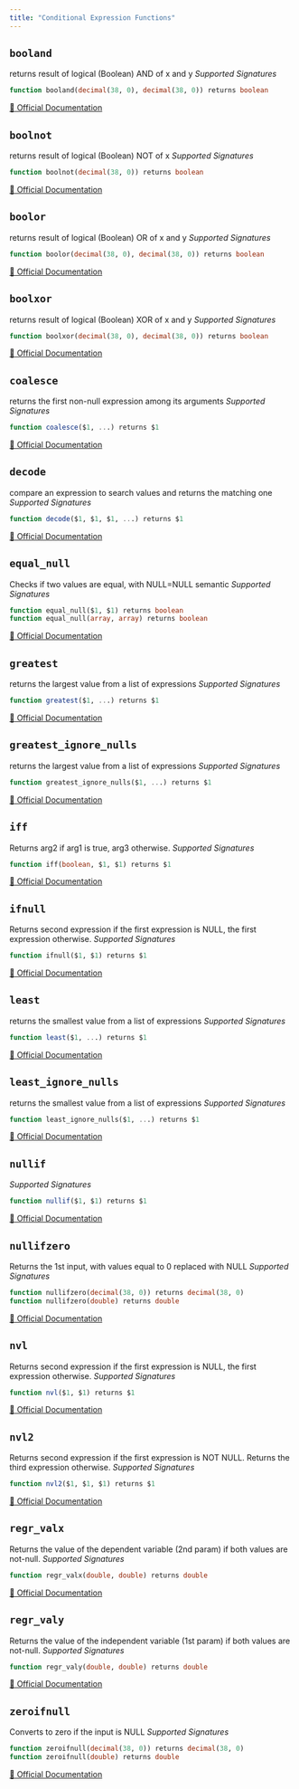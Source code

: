 ```yaml
---
title: "Conditional Expression Functions"
---
```



## `booland`

returns result of logical (Boolean) AND of x and y
*Supported Signatures*
```sql
function booland(decimal(38, 0), decimal(38, 0)) returns boolean
```
[🔗 Official Documentation](https://docs.snowflake.com/en/sql-reference/functions/booland)

## `boolnot`

returns result of logical (Boolean) NOT of x
*Supported Signatures*
```sql
function boolnot(decimal(38, 0)) returns boolean
```
[🔗 Official Documentation](https://docs.snowflake.com/en/sql-reference/functions/boolnot)

## `boolor`

returns result of logical (Boolean) OR of x and y
*Supported Signatures*
```sql
function boolor(decimal(38, 0), decimal(38, 0)) returns boolean
```
[🔗 Official Documentation](https://docs.snowflake.com/en/sql-reference/functions/boolor)

## `boolxor`

returns result of logical (Boolean) XOR of x and y
*Supported Signatures*
```sql
function boolxor(decimal(38, 0), decimal(38, 0)) returns boolean
```
[🔗 Official Documentation](https://docs.snowflake.com/en/sql-reference/functions/boolxor)

## `coalesce`

returns the first non-null expression among its arguments
*Supported Signatures*
```sql
function coalesce($1, ...) returns $1
```
[🔗 Official Documentation](https://docs.snowflake.com/en/sql-reference/functions/coalesce)

## `decode`

compare an expression to search values and returns the matching one
*Supported Signatures*
```sql
function decode($1, $1, $1, ...) returns $1
```
[🔗 Official Documentation](https://docs.snowflake.com/en/sql-reference/functions/decode)

## `equal_null`

Checks if two values are equal, with NULL=NULL semantic
*Supported Signatures*
```sql
function equal_null($1, $1) returns boolean
function equal_null(array, array) returns boolean
```
[🔗 Official Documentation](https://docs.snowflake.com/en/sql-reference/functions/equal_null)

## `greatest`

returns the largest value from a list of expressions
*Supported Signatures*
```sql
function greatest($1, ...) returns $1
```
[🔗 Official Documentation](https://docs.snowflake.com/en/sql-reference/functions/greatest)

## `greatest_ignore_nulls`

returns the largest value from a list of expressions
*Supported Signatures*
```sql
function greatest_ignore_nulls($1, ...) returns $1
```
[🔗 Official Documentation](https://docs.snowflake.com/en/sql-reference/functions/greatest_ignore_nulls)

## `iff`

Returns arg2 if arg1 is true, arg3 otherwise.
*Supported Signatures*
```sql
function iff(boolean, $1, $1) returns $1
```
[🔗 Official Documentation](https://docs.snowflake.com/en/sql-reference/functions/iff)

## `ifnull`

Returns second expression if the first expression is NULL, the first expression otherwise.
*Supported Signatures*
```sql
function ifnull($1, $1) returns $1
```
[🔗 Official Documentation](https://docs.snowflake.com/en/sql-reference/functions/ifnull)

## `least`

returns the smallest value from a list of expressions
*Supported Signatures*
```sql
function least($1, ...) returns $1
```
[🔗 Official Documentation](https://docs.snowflake.com/en/sql-reference/functions/least)

## `least_ignore_nulls`

returns the smallest value from a list of expressions
*Supported Signatures*
```sql
function least_ignore_nulls($1, ...) returns $1
```
[🔗 Official Documentation](https://docs.snowflake.com/en/sql-reference/functions/least_ignore_nulls)

## `nullif`

*Supported Signatures*
```sql
function nullif($1, $1) returns $1
```
[🔗 Official Documentation](https://docs.snowflake.com/en/sql-reference/functions/nullif)

## `nullifzero`

Returns the 1st input, with values equal to 0 replaced with NULL
*Supported Signatures*
```sql
function nullifzero(decimal(38, 0)) returns decimal(38, 0)
function nullifzero(double) returns double
```
[🔗 Official Documentation](https://docs.snowflake.com/en/sql-reference/functions/nullifzero)

## `nvl`

Returns second expression if the first expression is NULL, the first expression otherwise.
*Supported Signatures*
```sql
function nvl($1, $1) returns $1
```
[🔗 Official Documentation](https://docs.snowflake.com/en/sql-reference/functions/nvl)

## `nvl2`

Returns second expression if the first expression is NOT NULL. Returns the third expression otherwise.
*Supported Signatures*
```sql
function nvl2($1, $1, $1) returns $1
```
[🔗 Official Documentation](https://docs.snowflake.com/en/sql-reference/functions/nvl2)

## `regr_valx`

Returns the value of the dependent variable (2nd param) if both values are not-null.
*Supported Signatures*
```sql
function regr_valx(double, double) returns double
```
[🔗 Official Documentation](https://docs.snowflake.com/en/sql-reference/functions/regr_valx)

## `regr_valy`

Returns the value of the independent variable (1st param) if both values are not-null.
*Supported Signatures*
```sql
function regr_valy(double, double) returns double
```
[🔗 Official Documentation](https://docs.snowflake.com/en/sql-reference/functions/regr_valy)

## `zeroifnull`

Converts to zero if the input is NULL
*Supported Signatures*
```sql
function zeroifnull(decimal(38, 0)) returns decimal(38, 0)
function zeroifnull(double) returns double
```
[🔗 Official Documentation](https://docs.snowflake.com/en/sql-reference/functions/zeroifnull)


